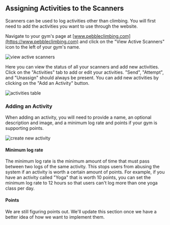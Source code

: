 ## Assigning Activities to the Scanners

Scanners can be used to log activities other than climbing. You will first need to add the activities you want to use through the website. 

Navigate to your gym's page at [www.pebbleclimbing.com](https://www.pebbleclimbing.com) and click on the "View Active Scanners" icon to the left of your gym's name.

![view active scanners](../images/view-active-scanners.png)

Here you can view the status of all your scanners and add new activities. Click on the "Activities" tab to add or edit your activities. "Send", "Attempt", and "Unassign" should always be present. You can add new activities by clicking on the "Add an Activity" button.

![activities table](../images/activities-table.jpg)

### Adding an Activity

When adding an activity, you will need to provide a name, an optional description and image, and a minimum log rate and points if your gym is supporting points. 

![create new activity](../images/create-new-activity.png)

#### Minimum log rate

The minimum log rate is the minimum amount of time that must pass between two logs of the same activity. This stops users from abusing the system if an activity is worth a certain amount of points. For example, if you have an activity called "Yoga" that is worth 10 points, you can set the minimum log rate to 12 hours so that users can't log more than one yoga class per day.

#### Points

We are still figuring points out. We'll update this section once we have a better idea of how we want to implement them.